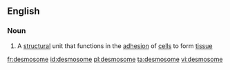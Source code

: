 ==English==

===Noun===
{{wikipedia}}
{{en-noun}}

# {{context|biology|lang=en}} A [[structural]] unit that functions in the [[adhesion]] of [[cell]]s to form [[tissue]]

[[fr:desmosome]]
[[id:desmosome]]
[[pl:desmosome]]
[[ta:desmosome]]
[[vi:desmosome]]